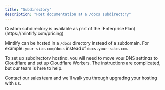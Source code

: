 ```yaml
---
title: "Subdirectory"
description: "Host documentation at a /docs subdirectory"
---
```


<Tip>
  Custom subdirectory is available as part of the [Enterprise Plan](https://mintlify.com/pricing)
</Tip>

Mintlify can be hosted in a `/docs` directory instead of a subdomain. For example: `your-site.com/docs` instead of `docs.your-site.com`.

To set up subdirectory hosting, you will need to move your DNS settings to Cloudflare and set up Cloudflare Workers. The instructions are complicated, but our team is here to help.

Contact our sales team and we'll walk you through upgrading your hosting with us.
